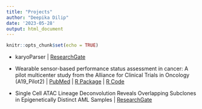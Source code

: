 ```yaml
---
title: "Projects"
author: "Deepika Dilip"
date: '2023-05-28'
output: html_document
---
```


```r
knitr::opts_chunk$set(echo = TRUE)
```

* karyoParser | [ResearchGate](https://www.researchgate.net/publication/365816951_Quantitative_Cytogenetic_Analysis_with_karyoParser_Allows_for_More_Precise_Identification_of_Disease_Biology_Clonal_Evolution_and_Etiology_of_Relapse_in_Acute_Myeloid_Leukemia)

* Wearable sensor-based performance status assessment in cancer: A pilot multicenter study from the Alliance for Clinical Trials in Oncology (A19_Pilot2) | [PubMed](https://pubmed.ncbi.nlm.nih.gov/36812616/) | [R Package](https://github.com/JLGlass/fitness) | [R Code](https://github.com/JLGlass/fitness_analysis_code)

* Single Cell ATAC Lineage Deconvolution Reveals Overlapping Subclones in Epigenetically Distinct AML Samples | [ResearchGate](https://www.researchgate.net/publication/356494698_Single_Cell_ATAC_Lineage_Deconvolution_Reveals_Overlapping_Subclones_in_Epigenetically_Distinct_AML_Samples)
